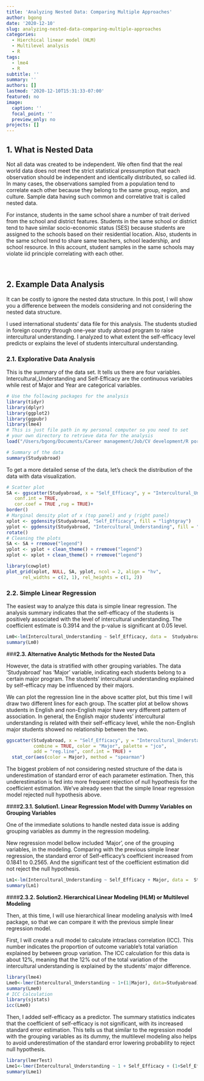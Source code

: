 ```yaml
---
title: 'Analyzing Nested Data: Comparing Multiple Approaches'
author: bgong
date: '2020-12-10'
slug: analyzing-nested-data-comparing-multiple-approaches
categories:
  - Hierchical linear model (HLM)
  - Multilevel analysis
  - R
tags:
  - lme4
  - R
subtitle: ''
summary: ''
authors: []
lastmod: '2020-12-10T15:31:33-07:00'
featured: no
image:
  caption: ''
  focal_point: ''
  preview_only: no
projects: []
---
```


## **1. What is Nested Data**

Not all data was created to be independent. We often find that the real world data does not meet the strict statistical pressumption that each observation should be independent and identically distributed, so called iid. In many cases, the observations sampled from a population tend to correlate each other because they belong to the same group, region, and culture. Sample data having such common and correlative trait is called nested data. 

For instance, students in the same school share a number of trait derived from the school and district features. Students in the same school or district tend to have similar socio-economic status (SES) because students are assigned to the schools based on their residential location. Also, students in the same school tend to share same teachers, school leadership, and school resource. In this account, student samples in the same schools may violate iid principle correlating with each other.

&nbsp;

## **2. Example Data Analysis**

It can be costly to ignore the nested data structure. In this post, I will show you a difference between the models considering and not considering the nested data structure.

I used international students' data file for this analysis. The students studied in foreign country through one-year study abroad program to raise intercultural understanding. I analyzed to what extent the self-efficacy level predicts or explains the level of students intercultural understanding.

###   **2.1. Explorative Data Analysis**

This is the summary of the data set. It tells us there are four variables. Intercultural_Understanding and Self-Efficacy are the continuous variables while rest of Major and Year are categorical variables.

```r
# Use the following packages for the analysis
library(tidyr)
library(dplyr)
library(ggplot2)
library(ggpubr)
library(lme4)
# This is just file path in my personal computer so you need to set
# your own directory to retrieve data for the analysis
load("/Users/bgong/Documents/Career management/Job/CV development/R portfolio/Gong.web/content/post/Nested-data/Nested-data_files/Nested.RData")
```

```r
# Summary of the data
summary(Studyabroad)
```

To get a more detailed sense of the data, let's check the distribution of the data with data visualization.
```r

# Scatter plot
SA <- ggscatter(Studyabroad, x = "Self_Efficacy", y = "Intercultural_Understanding",color = "#00AFBB", size = 1, alpha = 0.6, add = "reg.line", add.params = list(color = "blue", fill = "lightgray"),
   conf.int = TRUE, 
   cor.coef = TRUE ,rug = TRUE)+
border()                                         
# Marginal density plot of x (top panel) and y (right panel)
xplot <- ggdensity(Studyabroad, "Self_Efficacy", fill = "lightgray")
yplot <- ggdensity(Studyabroad, "Intercultural_Understanding", fill = "lightgray")+
rotate()
# Cleaning the plots
SA <- SA + rremove("legend")
yplot <- yplot + clean_theme() + rremove("legend") 
xplot <- xplot + clean_theme() + rremove("legend")

library(cowplot)
plot_grid(xplot, NULL, SA, yplot, ncol = 2, align = "hv", 
      rel_widths = c(2, 1), rel_heights = c(1, 2))
```

###   **2.2. Simple Linear Regression**

The easiest way to analyze this data is simple linear regression. The analysis summary indicates that the self-efficacy of the students is positively associated with the level of intercultural understanding. The coefficient estimate is 0.3914 and the p-value is significant at 0.05 level. 

```r
Lm0<-lm(Intercultural_Understanding ~ Self_Efficacy, data =  Studyabroad)
summary(Lm0)
```

###**2.3. Alternative Analytic Methods for the Nested Data**

However, the data is stratified with other grouping variables. The data 'Studyabroad' has 'Major' variable, indicating each students belong to a certain major program. The students' intercultural understanding explained by self-efficacy may be influenced by their majors. 

We can plot the regression line in the above scatter plot, but this time I will draw two different lines for each group. The scatter plot at bellow shows students in English and non-English major have very different pattern of association. In general, the English major students' intercultural understanding is related with their self-efficacy level, while the non-English major students showed no relationship between the two. 
```r
ggscatter(Studyabroad, x = "Self_Efficacy", y = "Intercultural_Understanding", size = 0.3,
          combine = TRUE, color = "Major", palette = "jco",
          add = "reg.line", conf.int = TRUE) +
  stat_cor(aes(color = Major), method = "spearman")
```

The biggest problem of not considering nested structure of the data is underestimation of standard error of each parameter estimation. Then, this underestimation is fed into more frequent rejection of null hypothesis for the coefficient estimation. We've already seen that the simple linear regression model rejected null hypothesis above.

####**2.3.1. Solution1. Linear Regression Model with Dummy Variables on Grouping Variables**

One of the immediate solutions to handle nested data issue is adding grouping variables as dummy in the regression modeling.

New regression model bellow included 'Major', one of the grouping variables, in the modeling. Comparing with the previous simple linear regression, the standard error of Self-efficacy's coefficient increased from 0.1841 to 0.2565. And the significant test of the coefficient estimation did not reject the null hypothesis.
```r
Lm1<-lm(Intercultural_Understanding ~ Self_Efficacy + Major, data =  Studyabroad)
summary(Lm1)
```

####**2.3.2. Solution2. Hierarchical Linear Modeling (HLM) or Multilevel Modeling**

Then, at this time, I will use hierarchical linear modeling analysis with lme4 package, so that we can compare it with the previous simple linear regression model.

First, I will create a null model to calculate intraclass correlation (ICC). This number indicates the proportion of outcome variable's total variation explained by between group variation. The ICC calculation for this data is about 12%, meaning that the 12% out of the total variation of the intercultural understanding is explained by the students' major difference.
```r
library(lme4)
Lme0<-lmer(Intercultural_Understanding ~ 1+(1|Major), data=Studyabroad)
summary(Lme0)
# ICC Calculation
library(sjstats)
icc(Lme0)
```

Then, I added self-efficacy as a predictor. The summary statistics indicates that the coefficient of self-efficacy is not significant, with its increased standard error estimation. This tells us that similar to the regression model with the grouping variables as its dummy, the multilevel modeling also helps to avoid underestimation of the standard error lowering probability to reject null hypothesis.
```r
library(lmerTest)
Lme1<-lmer(Intercultural_Understanding ~ 1 + Self_Efficacy + (1+Self_Efficacy|Major), data=Studyabroad, na.action = na.exclude)
summary(Lme1)
```
